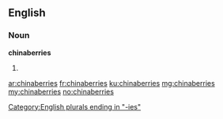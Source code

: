 ==English==

===Noun===
'''chinaberries'''

# {{plural of|chinaberry}}

[[Category:English plurals ending in "-ies"]]

[[ar:chinaberries]]
[[fr:chinaberries]]
[[ku:chinaberries]]
[[mg:chinaberries]]
[[my:chinaberries]]
[[no:chinaberries]]